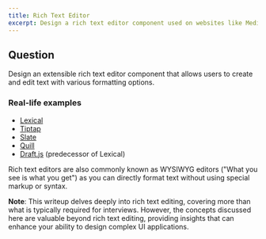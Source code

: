 ```yaml
---
title: Rich Text Editor
excerpt: Design a rich text editor component used on websites like Medium and Gmail
---
```


## Question

Design an extensible rich text editor component that allows users to create and edit text with various formatting options.

### Real-life examples

- [Lexical](https://lexical.dev/)
- [Tiptap](https://tiptap.dev/)
- [Slate](http://slatejs.org/)
- [Quill](https://quilljs.com/)
- [Draft.js](https://draftjs.org/) (predecessor of Lexical)

Rich text editors are also commonly known as WYSIWYG editors ("What you see is what you get") as you can directly format text without using special markup or syntax.

**Note**: This writeup delves deeply into rich text editing, covering more than what is typically required for interviews. However, the concepts discussed here are valuable beyond rich text editing, providing insights that can enhance your ability to design complex UI applications.

